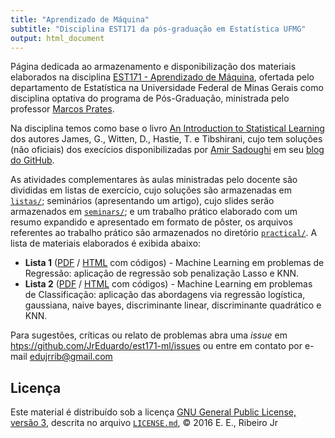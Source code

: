 ```yaml
---
title: "Aprendizado de Máquina"
subtitle: "Disciplina EST171 da pós-graduação em Estatística UFMG"
output: html_document
---
```


Página dedicada ao armazenamento e disponibilização dos materiais
elaborados na disciplina
[EST171 - Aprendizado de Máquina][est171],
ofertada pelo departamento de Estatística na Universidade Federal de
Minas Gerais como disciplina optativa do programa de Pós-Graduação,
ministrada pelo professor [Marcos Prates][marcosop].

Na disciplina temos como base o livro
[An Introduction to Statistical Learning][livro] dos autores James, G.,
Witten, D., Hastie, T. e Tibshirani, cujo tem soluções (não oficiais)
dos execícios disponibilizadas por [Amir Sadoughi][amir] em seu
[blog do GitHub][solutions].

As atividades complementares às aulas ministradas pelo docente são
divididas em listas de exercício, cujo soluções são armazenadas em
[`listas/`]; seminários (apresentando um artigo), cujo slides serão
armazenados em [`seminars/`]; e um trabalho prático elaborado com um
resumo expandido e apresentado em formato de pôster, os arquivos
referentes ao trabalho prático são armazenados no diretório
[`practical/`]. A lista de materiais elaborados é exibida abaixo:

* **Lista 1** ([PDF](./lista1.pdf) / [HTML](./lista1.html) com códigos) -
  Machine Learning em problemas de Regressão: aplicação de regressão sob
  penalização Lasso e KNN.\
* **Lista 2** ([PDF](./lista2.pdf) / [HTML](./lista2.html) com códigos) -
  Machine Learning em problemas de Classificação: aplicação das
  abordagens via regressão logística, gaussiana, naive bayes,
  discriminante linear, discriminante quadrático e KNN.\

Para sugestões, críticas ou relato de problemas abra uma _issue_ em
[htps://github.com/JrEduardo/est171-ml/issues](https://github.com/JrEduardo/est171-ml/issues)
ou entre em contato por e-mail [edujrrib@gmail.com](mailto:edujrrib@gmail.com)

## Licença ##

Este material é distribuído sob a licença
[GNU General Public License, versão 3], descrita no arquivo
[`LICENSE.md`], © 2016 E. E., Ribeiro Jr

[est171]: http://est.ufmg.br/~marcosop/est171-ML
[marcosop]: http://est.ufmg.br/~marcosop
[livro]: http://www.springer.com/us/book/9781461471370
[amir]: http://princehonest.com/
[solutions]: http://blog.princehonest.com/stat-learning/
[`listas/`]: https://github.com/JrEduardo/est171-ml/tree/master/listas
[`seminars/`]: https://github.com/JrEduardo/est171-ml/tree/master/seminars
[`practical/`]: https://github.com/JrEduardo/est171-ml/tree/master/practical
[GNU General Public License, versão 3]: https://www.gnu.org/licenses/gpl-3.0.html
[`LICENSE.md`]: https://github.com/JrEduardo/ce227-bayes/blob/master/LICENSE.md
